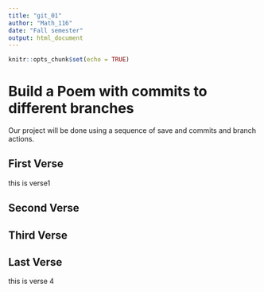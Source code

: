 ```yaml
---
title: "git_01"
author: "Math_116"
date: "Fall semester"
output: html_document
---
```


```r
knitr::opts_chunk$set(echo = TRUE)
```
# Build a Poem with commits to different branches
Our project will be done using a sequence of save and commits and branch actions.
<!-- Do not modify or change any text in "!--" bracketed areas such as this --- these are instructions to
you, if you change any of this the git program will notice it and compromise your git merging strategy !-->

## First Verse 
<!--Put the first five lines of a poem by Lewis Carrol in this section!-->

 this is verse1 





## Second Verse
<!--Put the first five lines of a poem by Robert Frost here!-->



## Third Verse
<!--Put the first two verses of The Walrus and the Carpenter here!-->



## Last Verse
<!--Put a short poem of your choice 8-20 lines,here!-->

this is verse 4 
